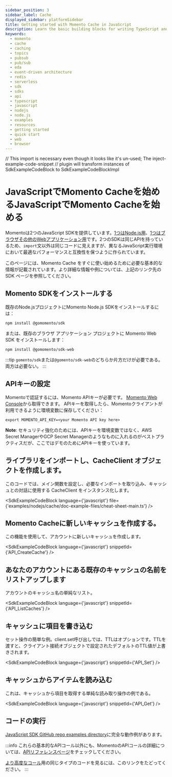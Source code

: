 ```yaml
---
sidebar_position: 3
sidebar_label: Cache
displayed_sidebar: platformSidebar
title: Getting started with Momento Cache in JavaScript
description: Learn the basic building blocks for writing TypeScript and JavaScript code to interact with Momento Cache.
keywords:
  - momento
  - cache
  - caching
  - topics
  - pubsub
  - pub/sub
  - eda
  - event-driven architecture
  - redis
  - serverless
  - sdk
  - sdks
  - api
  - typescript
  - javascript
  - nodejs
  - node.js
  - examples
  - resources
  - getting started
  - quick start
  - web
  - browser
---
```


// This import is necessary even though it looks like it's un-used; The inject-example-code-snippet
// plugin will transform instances of SdkExampleCodeBlock to SdkExampleCodeBlockImpl

# JavaScriptでMomento Cacheを始めるJavaScriptでMomento Cacheを始める

Momentoは2つのJavaScript SDKを提供しています。[1つはNode.js用](/platform/sdks/nodejs)、[1つはブラウザその他のWebアプリケーション用](/platform/sdks/web)です。2つのSDKは同じAPIを持っているため、`import`文以外は同じコードに見えますが、異なるJavaScript実行環境において最適なパフォーマンスと互換性を保つように作られています。

このページには、Momento Cache をすぐに使い始めるために必要な基本的な情報が記載されています。より詳細な情報や例については、上記のリンク先の SDK ページを参照してください。

## Momento SDKをインストールする

既存のNode.jsプロジェクトにMomento Node.js SDKをインストールするには：

```cli
npm install @gomomento/sdk
```

または、既存のブラウザ アプリケーション プロジェクトに Momento Web SDK をインストールします：

```cli
npm install @gomomento/sdk-web
```

:::tip
`gomento/sdk`または`@gomento/sdk-web`のどちらか片方だけが必要である。両方は必要ない。
:::

## APIキーの設定

Momentoで認証するには、Momento APIキーが必要です。 [Momento Web Console](https://console.gomomento.com/caches)から取得できます。
APIキーを取得したら、Momentoクライアントが利用できるように環境変数に保存してください：

```
export MOMENTO_API_KEY=<your Momento API key here>
```

**Note**: セキュリティ強化のためには、APIキーを環境変数ではなく、AWS Secret ManagerやGCP Secret Managerのようなものに入れるのがベストプラクティスだが、ここではデモのためにAPIキーを使っています。

## ライブラリをインポートし、CacheClient オブジェクトを作成します。
このコードでは、メイン関数を設定し、必要なインポートを取り込み、キャッシュとの対話に使用する CacheClient をインスタンス化します。

<SdkExampleCodeBlock language={'javascript'} file={'examples/nodejs/cache/doc-example-files/cheat-sheet-main.ts'} />

## Momento Cacheに新しいキャッシュを作成する。
この機能を使用して、アカウントに新しいキャッシュを作成します。

<SdkExampleCodeBlock language={'javascript'} snippetId={'API_CreateCache'} />

## あなたのアカウントにある既存のキャッシュの名前をリストアップします
アカウントのキャッシュ名の単純なリスト。

<SdkExampleCodeBlock language={'javascript'} snippetId={'API_ListCaches'} />

## キャッシュに項目を書き込む
セット操作の簡単な例。client.set呼び出しでは、TTLはオプションです。TTLを渡すと、クライアント接続オブジェクトで設定されたデフォルトのTTL値が上書きされます。

<SdkExampleCodeBlock language={'javascript'} snippetId={'API_Set'} />

## キャッシュからアイテムを読み込む
これは、キャッシュから項目を取得する単純な読み取り操作の例である。

<SdkExampleCodeBlock language={'javascript'} snippetId={'API_Get'} />

## コードの実行

[JavaScript SDK GitHub repo examples directory](https://github.com/momentohq/client-sdk-javascript/blob/main/examples)に完全な動作例があります。

:::info
これらの基本的なAPIコール以外にも、MomentoのAPIコールの詳細については、[APIリファレンスページ](/cache/develop/api-reference/index.mdx)をチェックしてください。

[より高度なコール](https://github.com/momentohq/client-sdk-javascript/blob/main/examples/nodejs/cache/advanced.ts)用の同じタイプのコードを見るには、このリンクをたどってください。
:::

